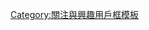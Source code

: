 {{Userbox
  |border-c = #fffacd
  |border-s = 2
  |id-c     = #7fffd4
  |id-s     = 12
  |id-fc    = #78C0FF
  |info-c   = #ffffff
  |info-s   = 9
  |info-fc  = #000000
  |id       = [[File:DC Comics logo.svg|40px]]
  |info     = 這位用戶喜歡'''[[DC漫畫]]'''。
  |usercategory = 喜歡DC漫畫的維基人
  |nocat    = {{{nocat|}}}
}}<noinclude>[[Category:關注與興趣用戶框模板]]</noinclude>